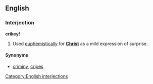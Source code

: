 ==English==
===Interjection===
[[Category:English interjections]]
'''crikey!'''

#Used [[euphemistically]] for '''[[Christ]]''' as a mild expression of surprise.

====Synonyms====
*[[criminy]], [[cripes]]